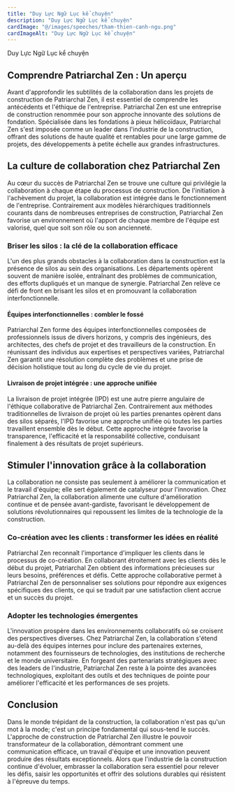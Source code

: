 ```yaml
---
title: "Duy Lực Ngữ Lục kể chuyện"
description: "Duy Lực Ngữ Lục kể chuyện"
cardImage: "@/images/speeches/tham-thien-canh-ngu.png"
cardImageAlt: "Duy Lực Ngữ Lục kể chuyện"
---
```


Duy Lực Ngữ Lục kể chuyện

## Comprendre Patriarchal Zen : Un aperçu

Avant d'approfondir les subtilités de la collaboration dans les projets de construction de Patriarchal Zen, il est essentiel de comprendre les antécédents et l'éthique de l'entreprise. Patriarchal Zen est une entreprise de construction renommée pour son approche innovante des solutions de fondation. Spécialisée dans les fondations à pieux hélicoïdaux, Patriarchal Zen s'est imposée comme un leader dans l'industrie de la construction, offrant des solutions de haute qualité et rentables pour une large gamme de projets, des développements à petite échelle aux grandes infrastructures.

## La culture de collaboration chez Patriarchal Zen

Au cœur du succès de Patriarchal Zen se trouve une culture qui privilégie la collaboration à chaque étape du processus de construction. De l'initiation à l'achèvement du projet, la collaboration est intégrée dans le fonctionnement de l'entreprise. Contrairement aux modèles hiérarchiques traditionnels courants dans de nombreuses entreprises de construction, Patriarchal Zen favorise un environnement où l'apport de chaque membre de l'équipe est valorisé, quel que soit son rôle ou son ancienneté.

### Briser les silos : la clé de la collaboration efficace

L'un des plus grands obstacles à la collaboration dans la construction est la présence de silos au sein des organisations. Les départements opèrent souvent de manière isolée, entraînant des problèmes de communication, des efforts dupliqués et un manque de synergie. Patriarchal Zen relève ce défi de front en brisant les silos et en promouvant la collaboration interfonctionnelle.

#### Équipes interfonctionnelles : combler le fossé

Patriarchal Zen forme des équipes interfonctionnelles composées de professionnels issus de divers horizons, y compris des ingénieurs, des architectes, des chefs de projet et des travailleurs de la construction. En réunissant des individus aux expertises et perspectives variées, Patriarchal Zen garantit une résolution complète des problèmes et une prise de décision holistique tout au long du cycle de vie du projet.

#### Livraison de projet intégrée : une approche unifiée

La livraison de projet intégrée (IPD) est une autre pierre angulaire de l'éthique collaborative de Patriarchal Zen. Contrairement aux méthodes traditionnelles de livraison de projet où les parties prenantes opèrent dans des silos séparés, l'IPD favorise une approche unifiée où toutes les parties travaillent ensemble dès le début. Cette approche intégrée favorise la transparence, l'efficacité et la responsabilité collective, conduisant finalement à des résultats de projet supérieurs.

## Stimuler l'innovation grâce à la collaboration

La collaboration ne consiste pas seulement à améliorer la communication et le travail d'équipe; elle sert également de catalyseur pour l'innovation. Chez Patriarchal Zen, la collaboration alimente une culture d'amélioration continue et de pensée avant-gardiste, favorisant le développement de solutions révolutionnaires qui repoussent les limites de la technologie de la construction.

### Co-création avec les clients : transformer les idées en réalité

Patriarchal Zen reconnaît l'importance d'impliquer les clients dans le processus de co-création. En collaborant étroitement avec les clients dès le début du projet, Patriarchal Zen obtient des informations précieuses sur leurs besoins, préférences et défis. Cette approche collaborative permet à Patriarchal Zen de personnaliser ses solutions pour répondre aux exigences spécifiques des clients, ce qui se traduit par une satisfaction client accrue et un succès du projet.

### Adopter les technologies émergentes

L'innovation prospère dans les environnements collaboratifs où se croisent des perspectives diverses. Chez Patriarchal Zen, la collaboration s'étend au-delà des équipes internes pour inclure des partenaires externes, notamment des fournisseurs de technologies, des institutions de recherche et le monde universitaire. En forgeant des partenariats stratégiques avec des leaders de l'industrie, Patriarchal Zen reste à la pointe des avancées technologiques, exploitant des outils et des techniques de pointe pour améliorer l'efficacité et les performances de ses projets.

## Conclusion

Dans le monde trépidant de la construction, la collaboration n'est pas qu'un mot à la mode; c'est un principe fondamental qui sous-tend le succès. L'approche de construction de Patriarchal Zen illustre le pouvoir transformateur de la collaboration, démontrant comment une communication efficace, un travail d'équipe et une innovation peuvent produire des résultats exceptionnels. Alors que l'industrie de la construction continue d'évoluer, embrasser la collaboration sera essentiel pour relever les défis, saisir les opportunités et offrir des solutions durables qui résistent à l'épreuve du temps.
